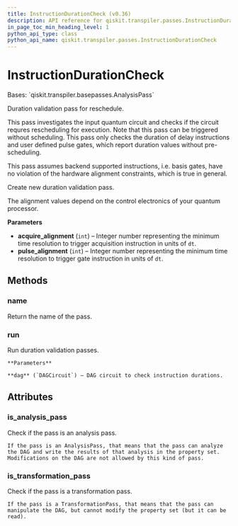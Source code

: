 ```yaml
---
title: InstructionDurationCheck (v0.36)
description: API reference for qiskit.transpiler.passes.InstructionDurationCheck in qiskit v0.36
in_page_toc_min_heading_level: 1
python_api_type: class
python_api_name: qiskit.transpiler.passes.InstructionDurationCheck
---
```


# InstructionDurationCheck

<Class id="qiskit.transpiler.passes.InstructionDurationCheck" isDedicatedPage={true} github="https://github.com/qiskit/qiskit/tree/stable/0.20/qiskit/transpiler/passes/scheduling/alignments/check_durations.py" signature="InstructionDurationCheck(acquire_alignment=1, pulse_alignment=1)" modifiers="class">
  Bases: `qiskit.transpiler.basepasses.AnalysisPass`

  Duration validation pass for reschedule.

  This pass investigates the input quantum circuit and checks if the circuit requres rescheduling for execution. Note that this pass can be triggered without scheduling. This pass only checks the duration of delay instructions and user defined pulse gates, which report duration values without pre-scheduling.

  This pass assumes backend supported instructions, i.e. basis gates, have no violation of the hardware alignment constraints, which is true in general.

  Create new duration validation pass.

  The alignment values depend on the control electronics of your quantum processor.

  **Parameters**

  *   **acquire\_alignment** (`int`) – Integer number representing the minimum time resolution to trigger acquisition instruction in units of `dt`.
  *   **pulse\_alignment** (`int`) – Integer number representing the minimum time resolution to trigger gate instruction in units of `dt`.

  ## Methods

  <span id="qiskit-transpiler-passes-instructiondurationcheck-name" />

  ### name

  <Function id="qiskit.transpiler.passes.InstructionDurationCheck.name" signature="InstructionDurationCheck.name()">
    Return the name of the pass.
  </Function>

  <span id="qiskit-transpiler-passes-instructiondurationcheck-run" />

  ### run

  <Function id="qiskit.transpiler.passes.InstructionDurationCheck.run" signature="InstructionDurationCheck.run(dag)">
    Run duration validation passes.

    **Parameters**

    **dag** (`DAGCircuit`) – DAG circuit to check instruction durations.
  </Function>

  ## Attributes

  ### is\_analysis\_pass

  <Attribute id="qiskit.transpiler.passes.InstructionDurationCheck.is_analysis_pass">
    Check if the pass is an analysis pass.

    If the pass is an AnalysisPass, that means that the pass can analyze the DAG and write the results of that analysis in the property set. Modifications on the DAG are not allowed by this kind of pass.
  </Attribute>

  ### is\_transformation\_pass

  <Attribute id="qiskit.transpiler.passes.InstructionDurationCheck.is_transformation_pass">
    Check if the pass is a transformation pass.

    If the pass is a TransformationPass, that means that the pass can manipulate the DAG, but cannot modify the property set (but it can be read).
  </Attribute>
</Class>

